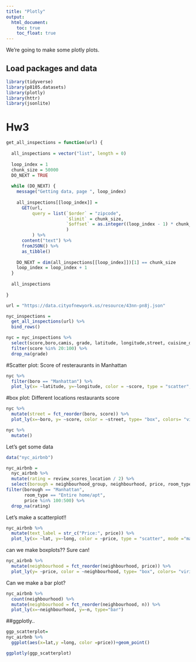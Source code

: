```yaml
---
title: "Plotly"
output: 
  html_document:
    toc: true
    toc_float: true
---
```


We're going to make some plotly plots.

## Load packages and data

```r
library(tidyverse)
library(p8105.datasets)
library(plotly)
library(httr)
library(jsonlite)
```


# Hw3
```r
get_all_inspections = function(url) {
  
  all_inspections = vector("list", length = 0)
  
  loop_index = 1
  chunk_size = 50000
  DO_NEXT = TRUE
  
  while (DO_NEXT) {
    message("Getting data, page ", loop_index)
    
    all_inspections[[loop_index]] = 
      GET(url,
          query = list(`$order` = "zipcode",
                       `$limit` = chunk_size,
                       `$offset` = as.integer((loop_index - 1) * chunk_size)
                       )
          ) %>%
      content("text") %>%
      fromJSON() %>%
      as_tibble()
    
    DO_NEXT = dim(all_inspections[[loop_index]])[1] == chunk_size
    loop_index = loop_index + 1
  }
  
  all_inspections
  
}

url = "https://data.cityofnewyork.us/resource/43nn-pn8j.json"

nyc_inspections = 
  get_all_inspections(url) %>%
  bind_rows() 
```

```r
nyc = nyc_inspections %>% 
  select(score,boro,camis, grade, latitude, longitude,street, cuisine_description) %>% 
  filter(score %in% 20:100) %>% 
  drop_na(grade)
```
#Scatter plot: Score of resteraurants in Manhattan
```r
nyc %>% 
  filter(boro == "Manhattan") %>% 
  plot_ly(x= ~latitude, y=~longitude, color = ~score, type = "scatter", mode ="markers", alpha = .5, text = ~score)
```
#box plot: Different locations restaurants score
```r
nyc %>% 
  mutate(street = fct_reorder(boro, score)) %>% 
  plot_ly(x=~boro, y= ~score, color = ~street, type= "box", colors= "viridis")
```

```r
nyc %>% 
  mutate()
```


Let's get some data

```r
data("nyc_airbnb")

nyc_airbnb = 
  nyc_airbnb %>% 
  mutate(rating = review_scores_location / 2) %>% 
  select(borough = neighbourhood_group, neighbourhood, price, room_type, lat, long, rating) %>% 
filter(borough == "Manhattan",
       room_type == "Entire home/apt",
       price %in% 100:500) %>% 
  drop_na(rating)
```

Let's make a scatterplot!!
```r
nyc_airbnb %>% 
  mutate(text_label = str_c("Price:", price)) %>% 
  plot_ly(x= ~lat, y=~long, color = ~price, type = "scatter", mode ="markers", alpha = .5, text = ~text_label)
```

can we make boxplots?? Sure can!
```r
nyc_airbnb %>% 
  mutate(neighbourhood = fct_reorder(neighbourhood, price)) %>% 
  plot_ly(y= ~price, color = ~neighbourhood, type= "box", colors= "viridis")
```


Can we make a bar plot?
```r
nyc_airbnb %>% 
  count(neighbourhood) %>% 
  mutate(neighbourhood = fct_reorder(neighbourhood, n)) %>% 
  plot_ly(x=~neighbourhood, y=~n, type="bar")
```

##ggplotly..
```r
ggp_scatterplot=
nyc_airbnb %>% 
  ggplot(aes(x=lat,y =long, color =price))+geom_point()

ggplotly(ggp_scatterplot)
```

